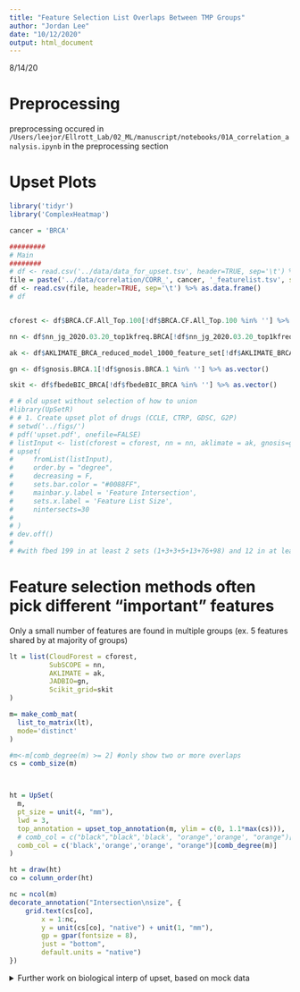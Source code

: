 ```yaml
---
title: "Feature Selection List Overlaps Between TMP Groups"
author: "Jordan Lee"
date: "10/12/2020"
output: html_document
---
```



8/14/20

# Preprocessing 

preprocessing occured in `/Users/leejor/Ellrott_Lab/02_ML/manuscript/notebooks/01A_correlation_analysis.ipynb` in the preprocessing section


# Upset Plots

```r
library('tidyr')
library('ComplexHeatmap')

cancer = 'BRCA'
```

```r
#########
# Main
########
# df <- read.csv('../data/data_for_upset.tsv', header=TRUE, sep='\t') %>% as.data.frame()
file = paste('../data/correlation/CORR_', cancer, '_featurelist.tsv', sep='')
df <- read.csv(file, header=TRUE, sep='\t') %>% as.data.frame()
# df


cforest <- df$BRCA.CF.All_Top.100[!df$BRCA.CF.All_Top.100 %in% ''] %>% as.vector()

nn <- df$nn_jg_2020.03.20_top1kfreq.BRCA[!df$nn_jg_2020.03.20_top1kfreq.BRCA %in% ''] %>% as.vector()

ak <- df$AKLIMATE_BRCA_reduced_model_1000_feature_set[!df$AKLIMATE_BRCA_reduced_model_1000_feature_set %in% ''] %>% as.vector()

gn <- df$gnosis.BRCA.1[!df$gnosis.BRCA.1 %in% ''] %>% as.vector()

skit <- df$fbedeBIC_BRCA[!df$fbedeBIC_BRCA %in% ''] %>% as.vector()


```

```r
# # old upset without selection of how to union
#library(UpSetR)
# # 1. Create upset plot of drugs (CCLE, CTRP, GDSC, G2P)
# setwd('../figs/')
# pdf('upset.pdf', onefile=FALSE)
# listInput <- list(cforest = cforest, nn = nn, aklimate = ak, gnosis=gn, fbed=fbed, rfe=rfe)
# upset(
#     fromList(listInput), 
#     order.by = "degree", 
#     decreasing = F,
#     sets.bar.color = "#0088FF",  
#     mainbar.y.label = 'Feature Intersection', 
#     sets.x.label = 'Feature List Size',
#     nintersects=30
#     
# )
# dev.off()
# 
# #with fbed 199 in at least 2 sets (1+3+3+5+13+76+98) and 12 in at least 3 sets (5+3+3+1)
```


# Feature selection methods often pick different "important" features

Only a small number of features are found in multiple groups (ex. 5 features shared by at majority of groups)

```r
lt = list(CloudForest = cforest,
          SubSCOPE = nn,
          AKLIMATE = ak, 
          JADBIO=gn, 
          Scikit_grid=skit
)

m= make_comb_mat(
  list_to_matrix(lt), 
  mode='distinct'
)

#m<-m[comb_degree(m) >= 2] #only show two or more overlaps
cs = comb_size(m)



ht = UpSet(
  m,
  pt_size = unit(4, "mm"), 
  lwd = 3,
  top_annotation = upset_top_annotation(m, ylim = c(0, 1.1*max(cs))),
  # comb_col = c("black","black",'black', "orange",'orange', "orange")[comb_degree(m)]
  comb_col = c('black','orange','orange', "orange")[comb_degree(m)]
)

ht = draw(ht)
co = column_order(ht)

nc = ncol(m)
decorate_annotation("Intersection\nsize", {
    grid.text(cs[co], 
        x = 1:nc, 
        y = unit(cs[co], "native") + unit(1, "mm"), 
        gp = gpar(fontsize = 8), 
        just = "bottom",
        default.units = "native")
})
```
 
<details><summary>Further work on biological interp of upset, based on mock data</summary><p>

**Biological / Molecular Context**

```r
# Now view matrix values
# repeat
m= make_comb_mat(
  list_to_matrix(lt), 
  mode='distinct'
)

print(comb_name(m)) # view options for below second argument

length(extract_comb(m, '101011') )

#####
# the following is typed out in text below
#####
# in 5/6 sets
#extract_comb(m, '101111')

# in 4/6 sets
#extract_comb(m,'101011')
#extract_comb(m,'101110')
#extract_comb(m,'101101')
```

In 5 out of 6 sets:

+ [SPOP gene](https://uswest.ensembl.org/Homo_sapiens/Gene/Summary?g=ENSG00000121067;r=17:49598884-49678163) (**"B:MUTA:COMP:SPOP::"**)
    + BP: Regulation of proteolysis, protein ubiqui
    + Pathway: Signaling by Hedgehog, signal transduction



In 4 out of 6 sets:

+ [NT5C](https://uswest.ensembl.org/Homo_sapiens/Gene/Ontologies/biological_process?db=core;g=ENSG00000125458;r=17:75130225-75131757) (**"N:METH:cg10520594:NT5C:TssU53:Island"**)
    + BP: Nucleotide metabolic processes, dephosphorylation

+ [ERG](https://uswest.ensembl.org/Homo_sapiens/Gene/Ontologies/biological_process?db=core;g=ENSG00000157554;r=21:38380027-38661780) (**"N:GEXP::ERG:2078:"**)
    + BP: transcription regulation (RNA poly ll), cell differentiation

+ [MAGED4B](https://uswest.ensembl.org/Homo_sapiens/Gene/Ontologies/molecular_function?db=core;g=ENSG00000187243;r=X:52061827-52069248) (**"N:GEXP::MAGED4B:81557:"**)
    + No BP association on ensembl
    + [Genecards](https://www.genecards.org/cgi-bin/carddisp.pl?gene=MAGED4B) associates with melanoma and glioma

+ [SPOP gene](https://uswest.ensembl.org/Homo_sapiens/Gene/Summary?g=ENSG00000121067;r=17:49598884-49678163) REPEAT GENE different variant type (**"B:MUTA:nons:SPOP::"**)
    + BP: Regulation of proteolysis, protein ubiqui
    + Pathway: Signaling by Hedgehog, signal transduction
    

In 3 out of 6 sets:

```r
# in 3/6 sets
#extract_comb(m,'111000')
#extract_comb(m,'101010')
#extract_comb(m,'101001')
#extract_comb(m,'011001')
#extract_comb(m,'001011')
```


**Exploring overlaps in python notebook** 

`notebooks/gene_overlaps.ipynb`

**Now upset plot of the output of python notebook**

```r
#########
# Main
########
df <- read.csv('../data/GENE_only_data_for_upset.tsv', header=TRUE, sep='\t') %>% as.data.frame()
# df


cforest <- df$PRAD.CF.All_Top.100[!df$PRAD.CF.All_Top.100 %in% ''] %>% as.vector()
nn <- df$nn_jg_2020.03.20_top1kfreq.PRAD[!df$nn_jg_2020.03.20_top1kfreq.PRAD %in% ''] %>% as.vector()
ak <- df$AKLIMATE_PRAD_reduced_model_1500_feature_set[!df$AKLIMATE_PRAD_reduced_model_1500_feature_set %in% ''] %>% as.vector()
gn <- df$gnosis.PRAD.9[!df$gnosis.PRAD.9 %in% ''] %>% as.vector()
fbed <- df$fbed_combined[!df$fbed_combined %in% ''] %>% as.vector()
rfe <- df$rfe_combined[!df$rfe_combined %in% ''] %>% as.vector()
```

```r
lt = list(CloudForest = cforest,
          SubSCOPE = nn,
          AKLIMATE = ak, 
          JADBIO=gn, 
          Scikit_learn_fbed=fbed, 
          Scikit_learn_rfe=rfe)
m= make_comb_mat(
  list_to_matrix(lt), 
  mode='distinct'
)


#m<-m[comb_degree(m) >= 2] #only show two or more overlaps

cs = comb_size(m)



ht = UpSet(
  m,
  pt_size = unit(4, "mm"), 
  lwd = 3,
  top_annotation = upset_top_annotation(m, ylim = c(0, 1.1*max(cs))),
  comb_col = c("black","black",'black', "orange",'orange', "orange")[comb_degree(m)]
)

ht = draw(ht)
co = column_order(ht)

nc = ncol(m)
decorate_annotation("Intersection\nsize", {
    grid.text(cs[co], 
        x = 1:nc, 
        y = unit(cs[co], "native") + unit(1, "mm"), 
        gp = gpar(fontsize = 8), 
        just = "bottom",
        default.units = "native")
})
```

</details>